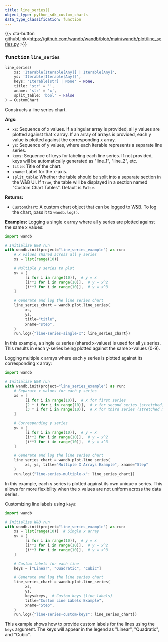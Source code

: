 ---
title: line_series()
object_type: python_sdk_custom_charts
data_type_classification: function
---

{{< cta-button githubLink=https://github.com/wandb/wandb/blob/main/wandb/plot/line_series.py >}}




### <kbd>function</kbd> `line_series`

```python
line_series(
    xs: 'Iterable[Iterable[Any]] | Iterable[Any]',
    ys: 'Iterable[Iterable[Any]]',
    keys: 'Iterable[str] | None' = None,
    title: 'str' = '',
    xname: 'str' = 'x',
    split_table: 'bool' = False
) → CustomChart
```

Constructs a line series chart. 



**Args:**
 
 - `xs`:  Sequence of x values. If a singular  array is provided, all y values are plotted against that x array. If  an array of arrays is provided, each y value is plotted against the  corresponding x array. 
 - `ys`:  Sequence of y values, where each iterable represents  a separate line series. 
 - `keys`:  Sequence of keys for labeling each line series. If  not provided, keys will be automatically generated as "line_1",  "line_2", etc. 
 - `title`:  Title of the chart. 
 - `xname`:  Label for the x-axis. 
 - `split_table`:  Whether the table should be split into a separate section  in the W&B UI. If `True`, the table will be displayed in a section named  "Custom Chart Tables". Default is `False`. 



**Returns:**
 
 - `CustomChart`:  A custom chart object that can be logged to W&B. To log the  chart, pass it to `wandb.log()`. 



**Examples:**
 Logging a single x array where all y series are plotted against the same x values: 

```python
import wandb

# Initialize W&B run
with wandb.init(project="line_series_example") as run:
    # x values shared across all y series
    xs = list(range(10))

    # Multiple y series to plot
    ys = [
         [i for i in range(10)],  # y = x
         [i**2 for i in range(10)],  # y = x^2
         [i**3 for i in range(10)],  # y = x^3
    ]

    # Generate and log the line series chart
    line_series_chart = wandb.plot.line_series(
         xs,
         ys,
         title="title",
         xname="step",
    )
    run.log({"line-series-single-x": line_series_chart})
``` 

In this example, a single `xs` series (shared x-values) is used for all `ys` series. This results in each y-series being plotted against the same x-values (0-9). 

Logging multiple x arrays where each y series is plotted against its corresponding x array: 

```python
import wandb

# Initialize W&B run
with wandb.init(project="line_series_example") as run:
    # Separate x values for each y series
    xs = [
         [i for i in range(10)],  # x for first series
         [2 * i for i in range(10)],  # x for second series (stretched)
         [3 * i for i in range(10)],  # x for third series (stretched more)
    ]

    # Corresponding y series
    ys = [
         [i for i in range(10)],  # y = x
         [i**2 for i in range(10)],  # y = x^2
         [i**3 for i in range(10)],  # y = x^3
    ]

    # Generate and log the line series chart
    line_series_chart = wandb.plot.line_series(
         xs, ys, title="Multiple X Arrays Example", xname="Step"
    )
    run.log({"line-series-multiple-x": line_series_chart})
``` 

In this example, each y series is plotted against its own unique x series. This allows for more flexibility when the x values are not uniform across the data series. 

Customizing line labels using `keys`: 

```python
import wandb

# Initialize W&B run
with wandb.init(project="line_series_example") as run:
    xs = list(range(10))  # Single x array
    ys = [
         [i for i in range(10)],  # y = x
         [i**2 for i in range(10)],  # y = x^2
         [i**3 for i in range(10)],  # y = x^3
    ]

    # Custom labels for each line
    keys = ["Linear", "Quadratic", "Cubic"]

    # Generate and log the line series chart
    line_series_chart = wandb.plot.line_series(
         xs,
         ys,
         keys=keys,  # Custom keys (line labels)
         title="Custom Line Labels Example",
         xname="Step",
    )
    run.log({"line-series-custom-keys": line_series_chart})
``` 

This example shows how to provide custom labels for the lines using the `keys` argument. The keys will appear in the legend as "Linear", "Quadratic", and "Cubic". 
